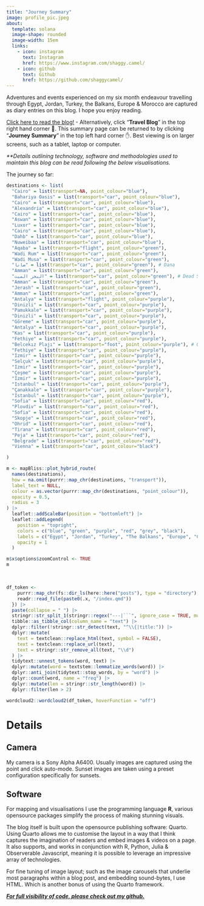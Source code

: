 ```yaml
---
title: "Journey Summary"
image: profile_pic.jpeg
about: 
  template: solana
  image-shape: rounded
  image-width: 15em
  links:
    - icon: instagram
      text: Instagram
      href: https://www.instagram.com/shaggy.camel/
    - icon: github
      text: Github
      href: https://github.com/shaggycamel/
---
```


Adventures and events experienced on my six month endeavour travelling through Egypt, Jordan, Turkey, the Balkans, Europe & Morocco are captured as diary entries on this blog. I hope you enjoy reading.

[[Click here to read the blog!]{.underline}](https://shaggycamel-travelblog.netlify.app/blog.html) - Alternatively, click "**Travel Blog**" in the top right hand corner 🤚. This summary page can be returned to by clicking "**Journey Summary**" in the top left hard corner ✋. Best viewing is on larger screens, such as a tablet, laptop or computer.

*\*\*Details outlining technology, software and methodologies used to maintain this blog can be read following the below visualisations.*

The journey so far:

```r
destinations <- list(
  "Cairo" = list(transport=NA, point_colour="blue"),
  "Bahariya Oasis" = list(transport="car", point_colour="blue"),
  "Cairo" = list(transport="car", point_colour="blue"),
  "Alexandria" = list(transport="car", point_colour="blue"),
  "Cairo" = list(transport="car", point_colour="blue"),
  "Aswan" = list(transport="car", point_colour="blue"),
  "Luxor" = list(transport="car", point_colour="blue"),
  "Cairo" = list(transport="car", point_colour="blue"),
  "Dahb" = list(transport="car", point_colour="blue"),
  "Nuweibaa" = list(transport="car", point_colour="blue"),
  "Aqaba" = list(transport="flight", point_colour="green"),
  "Wadi Rum" = list(transport="car", point_colour="green"),
  "Wadi Musa" = list(transport="car", point_colour="green"),
  "ضانا" = list(transport="car", point_colour="green"), # Dana
  "Amman" = list(transport="car", point_colour="green"),
  "البحر الميت" = list(transport="car", point_colour="green"), # Dead Sea
  "Amman" = list(transport="car", point_colour="green"),
  "Jerash" = list(transport="car", point_colour="green"),
  "Amman" = list(transport="car", point_colour="green"),
  "Antalya" = list(transport="flight", point_colour="purple"),
  "Dinizli" = list(transport="car", point_colour="purple"),
  "Pamukkale" = list(transport="car", point_colour="purple"),
  "Dinizli" = list(transport="car", point_colour="purple"),
  "Göreme" = list(transport="car", point_colour="purple"),
  "Antalya" = list(transport="car", point_colour="purple"),
  "Kas" = list(transport="car", point_colour="purple"),
  "Fethiye" = list(transport="car", point_colour="purple"),
  "Belcekız Plajı" = list(transport="foot", point_colour="purple"), # Ölüdeniz
  "Fethiye" = list(transport="car", point_colour="purple"),
  "Izmir" = list(transport="car", point_colour="purple"),
  "Selçuk" = list(transport="car", point_colour="purple"),
  "Izmir" = list(transport="car", point_colour="purple"),
  "Çeşme" = list(transport="car", point_colour="purple"),
  "Izmir" = list(transport="car", point_colour="purple"),
  "Istanbul" = list(transport="car", point_colour="purple"),
  "Çanakkale" = list(transport="car", point_colour="purple"),
  "Istanbul" = list(transport="car", point_colour="purple"),
  "Sofia" = list(transport="car", point_colour="red"),
  "Plovdiv" = list(transport="car", point_colour="red"),
  "Sofia" = list(transport="car", point_colour="red"),
  "Skopje" = list(transport="car", point_colour="red"),
  "Ohrid" = list(transport="car", point_colour="red"),
  "Tirana" = list(transport="car", point_colour="red"),
  "Peja" = list(transport="car", point_colour="red"),
  "Belgrade" = list(transport="car", point_colour="red"),
  "Vienna" = list(transport="car", point_colour="black")

)

m <- mapBliss::plot_hybrid_route(
  names(destinations),
  how = na.omit(purrr::map_chr(destinations, "transport")),
  label_text = NULL,
  colour = as.vector(purrr::map_chr(destinations, "point_colour")),
  opacity = 0.5,
  radius = 3
) |>
  leaflet::addScaleBar(position = "bottomleft") |>
  leaflet::addLegend(
    position = "topright",
    colors = c("blue", "green", "purple", "red", "grey", "black"),
    labels = c("Egypt", "Jordan", "Turkey", "The Balkans", "Europe", "Current Location"),
    opacity = 1
  )

m$x$options$zoomControl <- TRUE
m
```

<br>

```r
df_token <- 
    purrr::map_chr(fs::dir_ls(here::here("posts"), type = "directory"), ~{
    readr::read_file(paste0(.x, "/index.qmd"))
  }) |> 
  paste(collapse = " ") |> 
  stringr::str_split_1(stringr::regex("---|```", ignore_case = TRUE, multiline = TRUE, dotall = TRUE)) |> 
  tibble::as_tibble_col(column_name = "text") |> 
  dplyr::filter(!stringr::str_detect(text, "^\\{|title:")) |> 
  dplyr::mutate(
    text = textclean::replace_html(text, symbol = FALSE),
    text = textclean::replace_url(text),
    text = stringr::str_remove_all(text, "\\d")
  ) |> 
  tidytext::unnest_tokens(word, text) |> 
  dplyr::mutate(word = textstem::lemmatize_words(word)) |> 
  dplyr::anti_join(tidytext::stop_words, by = "word") |> 
  dplyr::count(word, name = "freq") |> 
  dplyr::mutate(len = stringr::str_length(word)) |> 
  dplyr::filter(len > 2)

wordcloud2::wordcloud2(df_token, hoverFunction = "off")
```

# Details

## Camera

My camera is a Sony Alpha A6400. Usually images are captured using the point and click auto-mode. Sunset images are taken using a preset configuration specifically for sunsets.

## Software

For mapping and visualisations I use the programming language **R**, various opensource packages simplify the process of making stunning visuals.

The blog itself is built upon the opensource publishing software: Quarto. Using Quarto allows me to customise the layout in a way that I think captures the imagination of readers and embed images & videos on a page. It also supports, and works in conjunction with R, Python, Julia & Observerable Javascript, meaning it is possible to leverage an impressive array of technologies.

For fine tuning of image layout; such as the image carousels that underlie most paragraphs within a blog post, and embedding sound-bytes, I use HTML. Which is another bonus of using the Quarto framework.

[***For full visibility of code, please check out my github.***](https://github.com/shaggycamel/travel_blog)
